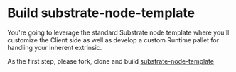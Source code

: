 # Build substrate-node-template
You're going to leverage the standard Substrate node template where you'll 
customize the Client side as well as develop a custom Runtime pallet for handling your inherent extrinsic.

As the first step, please fork, clone and build [substrate-node-template](https://github.com/substrate-developer-hub/substrate-node-template)
